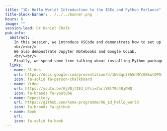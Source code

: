 ```yaml
---
title: "1D: Hello World! Introduction to the IDEs and Python Parlance"
title-block-banner: ../../../banner.png
hours: 6
image: ""
session-lead: Dr Daniel Chalk
pub-info:
  abstract: |
    In this session, we introduce VSCode and demonstrate how to set up VSCode for Python coding on the HSMA course and beyond. 
    <br/><br/>
    We also demonstrate Jupyter Notebooks and Google CoLab. 
    <br/><br/>
    Finally, we spend some time talking about installing Python packages and working with virtual environments using the Anaconda distribution.
  links:
  - name: Slides
    url: https://docs.google.com/presentation/d/1We3qn3Sh5nNYc0BkwtOPQrm0xKFoNrbSElCfW6K1PbQ/edit?usp=sharing
    icon: fa-solid fa-person-chalkboard
  - name: Video
    url: https://youtu.be/0jV0jtIE3_U?si=ZariYBl79d48jOWQ
    icon: fa-brands fa-youtube
  - name: Repository
    url: https://github.com/hsma-programme/h6_1d_hello_world
    icon: fa-brands fa-github
  - name: Book
    url: 
    icon: fa-solid fa-book
---
```

